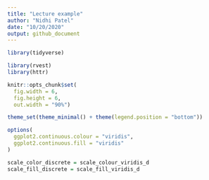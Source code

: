 ```yaml
---
title: "Lecture example"
author: "Nidhi Patel"
date: "10/20/2020"
output: github_document
---
```

```r
library(tidyverse)

library(rvest)
library(httr)

knitr::opts_chunk$set(
  fig.width = 6,
  fig.height = 6,
  out.width = "90%")

theme_set(theme_minimal() + theme(legend.position = "bottom"))

options(
  ggplot2.continuous.colour = "viridis",
  ggplot2.continuous.fill = "viridis"
)

scale_color_discrete = scale_colour_viridis_d
scale_fill_discrete = scale_fill_viridis_d
```
